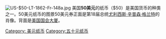 {{expand|time=2014-06-19T04:15:28+00:00}}
{{unreferenced|time=2014-06-19T04:15:28+00:00}}
{{Infobox banknote
 | Denomination = 50[[United_States_dollar|美元纸币]]
 | Country = United States
 | Value = $50
 | Unit =
 | Width = 155.956
 | Height = 66.294
 | Weight = 1
 |Security Features = [[Watermark|Watermark]], [[Security_thread|Security thread]], [[EURion_constellation|EURion constellation]], [[Optically_Variable_Ink|Color-shifting ink]], Micro-printing
 | Paper Type = 75% cotton <br/>25% linen
 | years_of_printing = 1861–present (Small size)
 | Obverse = 50 USD Series 2004 Note Front.jpg
 | Obverse Design = [[尤利西斯·辛普森·格兰特|尤利西斯·辛普森·格兰特]]
 | Obverse Designer =
 | Obverse Design Date = 2004
 | Reverse = 50 USD Series 2004 Note Back.jpg
 | Reverse Design = [[美國國會大廈|美國國會大廈]]
 | Reverse Designer =
 | Reverse Design Date = 2004
}}
[[File:US-$50-LT-1862-Fr-148a.jpg|thumb]]
美国'''50美元'''的纸币（$50）是美国货币的种类之一。50美元纸币的图景50美元券正面是第18届总统[[尤利西斯·辛普森·格兰特|尤利西斯·辛普森·格兰特]]的肖像。背面是[[美国国会大厦|美国国会大厦]]。


{{US currency and coinage}}

[[Category:_美元纸币|Category: 美元纸币]]
[[Category:五十元纸币|Category:五十元纸币]]